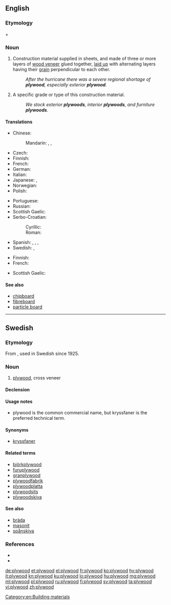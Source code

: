 ==English==
{{wikipedia}}

===Etymology===
{{term|ply||lang=en|sheet}} + {{term|wood||lang=en}}

===Noun===
{{en-noun|-|s}}

# {{context|uncountable|lang=en}} Construction material supplied in sheets, and made of three or more layers of [[wood veneer]] glued together, [[laid up]] with alternating layers having their [[grain]] perpendicular to each other.
#: ''After the hurricane there was a severe regional shortage of '''plywood''', especially exterior '''plywood'''.''
# {{context|countable|lang=en}} A specific grade or type of this construction material.
#: ''We stock exterior '''plywoods''', interior '''plywoods''', and furniture '''plywoods'''.''

====Translations====
{{trans-top|construction material}}
* Chinese:
*: Mandarin: {{t+|cmn|合板|tr=hébǎn|sc=Hani}}, {{t+|cmn|膠合板|sc=Hani}}, {{t|cmn|胶合板|tr=jiāohébǎn|sc=Hani}}
* Czech: {{t|cs|překližka|f}}
* Finnish: {{t+|fi|vaneri}}
* French: {{t+|fr|contreplaqué|m}}
* German: {{t|de|Sperrholz|n}}
* Italian: {{t+|it|compensato|m}}
* Japanese: {{t|ja|合板|tr=ごうはん, gōhan, ごうばん, gōban|sc=Jpan}}, {{t|ja|ベニヤ板|tr=beniya-ita|sc=Jpan}}
* Norwegian: {{t|no|kryssfiner|m}}
* Polish: {{t|pl|sklejka|f}}
{{trans-mid}}
* Portuguese: {{t|pt|compensado|m}}
* Russian: {{t+|ru|фане́ра|f}}
* Scottish Gaelic: {{t|gd|fiodh-fillte|m}}
* Serbo-Croatian:
*: Cyrillic: {{t|sh|шперплоча|f|sc=Cyrl}}
*: Roman: {{t+|sh|šperploča|f}}
* Spanish: {{t|es|contrachapado|m}}, {{t|es|madera contrachapada|f}}, {{t|es|triplay|m}} {{qualifier|Mexico}},
* Swedish: {{t+|sv|plywood|c}}, {{t|sv|kryssfaner|n}}
{{trans-bottom}}

{{trans-top|specific type or grade of this material}}
* Finnish: {{t+|fi|vaneri}}
* French: {{t+|fr|contreplaqué|m}}
{{trans-mid}}
* Scottish Gaelic: {{t|gd|fiodh-fillte|m}}
{{trans-bottom}}

====See also====
* [[chipboard]]
* [[fibreboard]]
* [[particle board]]

[[Category:en:Building materials]]

----

==Swedish==

===Etymology===
From {{etyl|en|sv}} {{term|lang=en|plywood}}, used in Swedish since 1925.

===Noun===
{{sv-noun|c}}

# {{context|uncountable|lang=sv}} [[#English|plywood]], cross veneer

====Declension====
{{sv-noun-unc-irreg-c|2=plywooden}}

====Usage notes====
* plywood is the common commercial name, but kryssfaner is the preferred technical term.

====Synonyms====
* [[kryssfaner]]

====Related terms====
* [[björkplywood]]
* [[furuplywood]]
* [[granplywood]]
* [[plywoodfabrik]]
* [[plywoodplatta]]
* [[plywoodsits]]
* [[plywoodskiva]]

====See also====
* [[bräda]]
* [[masonit]]
* [[spånskiva]]

===References===
* {{R:SAOL}}
* {{R:SAOB online|plywood}}

[[de:plywood]]
[[et:plywood]]
[[el:plywood]]
[[fr:plywood]]
[[ko:plywood]]
[[hy:plywood]]
[[it:plywood]]
[[kn:plywood]]
[[ku:plywood]]
[[lo:plywood]]
[[hu:plywood]]
[[mg:plywood]]
[[ml:plywood]]
[[pl:plywood]]
[[ru:plywood]]
[[fi:plywood]]
[[sv:plywood]]
[[ta:plywood]]
[[vi:plywood]]
[[zh:plywood]]